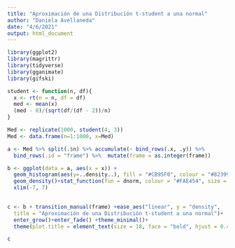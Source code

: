 ```yaml
---
title: "Aproximación de una Distribución t-student a una normal"
author: "Daniela Avellaneda"
date: "4/6/2021"
output: html_document
---
```


```r
library(ggplot2)
library(magrittr)
library(tidyverse)
library(gganimate)
library(gifski)
```

```r
student <- function(n, df){
  x <- rt(n = n, df = df)
  med <- mean(x)
  (med - 0)/(sqrt(df/(df - 2))/n)
}

Med <- replicate(1000, student(4, 3))
Med <- data.frame(n=1:1000, x=Med)

a <- Med %>% split(.$n) %>% accumulate(~ bind_rows(.x, .y)) %>% 
  bind_rows(.id = "frame") %>%  mutate(frame = as.integer(frame))

b <- ggplot(data = a, aes(x = x)) + 
  geom_histogram(aes(y=..density..), fill = "#CB95F0", colour = "#823999")+
  geom_density()+stat_function(fun = dnorm, colour = "#FAE454", size = 1.5)+
  xlim(-7, 7)
 

c <- b + transition_manual(frame) +ease_aes("linear", y = "density",
  title = "Aproximación de una Distribución t-student a una normal")+
  enter_grow()+enter_fade() +theme_minimal()+
  theme(plot.title = element_text(size = 18, face = "bold", hjust = 0.4))

c
```




